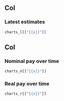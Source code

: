 ## Col

### Latest estimates

```r
charts_l[["{{x}}"]]
```

## Col  {.tabset}

### Nominal pay over time

```r
charts_n[["{{x}}"]]
```

### Real pay over time

```r
charts_r[["{{x}}"]]
```
